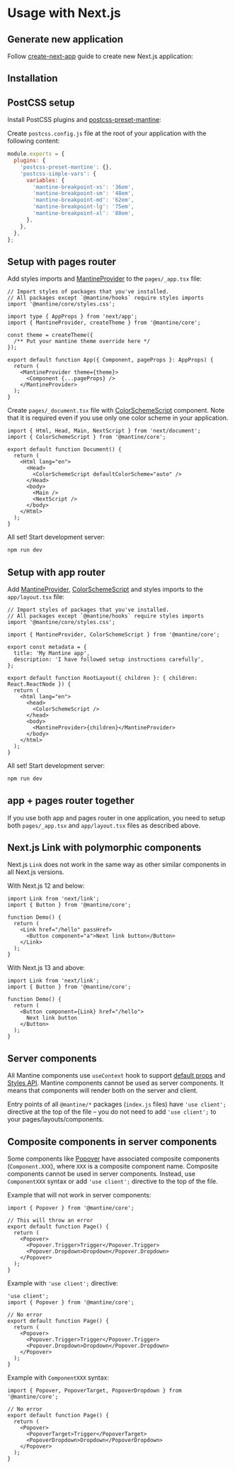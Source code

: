 

# Usage with Next.js

<GetTemplates type="next" />

## Generate new application

Follow [create-next-app](https://nextjs.org/docs/pages/api-reference/create-next-app) guide to
create new Next.js application:

<NpmScript
  yarnScript="yarn create next-app --typescript"
  npmScript="npx create-next-app@latest --typescript"
/>

## Installation

<PackagesInstallation />

## PostCSS setup

Install PostCSS plugins and [postcss-preset-mantine](/styles/postcss-preset):

<InstallScript packages="postcss postcss-preset-mantine postcss-simple-vars" dev />

Create `postcss.config.js` file at the root of your application with the following content:

```js
module.exports = {
  plugins: {
    'postcss-preset-mantine': {},
    'postcss-simple-vars': {
      variables: {
        'mantine-breakpoint-xs': '36em',
        'mantine-breakpoint-sm': '48em',
        'mantine-breakpoint-md': '62em',
        'mantine-breakpoint-lg': '75em',
        'mantine-breakpoint-xl': '88em',
      },
    },
  },
};
```

## Setup with pages router

Add styles imports and [MantineProvider](/theming/mantine-provider) to the `pages/_app.tsx` file:

```tsx
// Import styles of packages that you've installed.
// All packages except `@mantine/hooks` require styles imports
import '@mantine/core/styles.css';

import type { AppProps } from 'next/app';
import { MantineProvider, createTheme } from '@mantine/core';

const theme = createTheme({
  /** Put your mantine theme override here */
});

export default function App({ Component, pageProps }: AppProps) {
  return (
    <MantineProvider theme={theme}>
      <Component {...pageProps} />
    </MantineProvider>
  );
}
```

Create `pages/_document.tsx` file with [ColorSchemeScript](/theming/color-schemes) component.
Note that it is required even if you use only one color scheme in your application.

```tsx
import { Html, Head, Main, NextScript } from 'next/document';
import { ColorSchemeScript } from '@mantine/core';

export default function Document() {
  return (
    <Html lang="en">
      <Head>
        <ColorSchemeScript defaultColorScheme="auto" />
      </Head>
      <body>
        <Main />
        <NextScript />
      </body>
    </Html>
  );
}
```

All set! Start development server:

```bash
npm run dev
```

## Setup with app router

Add [MantineProvider](/theming/mantine-provider), [ColorSchemeScript](/theming/color-schemes)
and styles imports to the `app/layout.tsx` file:

```tsx
// Import styles of packages that you've installed.
// All packages except `@mantine/hooks` require styles imports
import '@mantine/core/styles.css';

import { MantineProvider, ColorSchemeScript } from '@mantine/core';

export const metadata = {
  title: 'My Mantine app',
  description: 'I have followed setup instructions carefully',
};

export default function RootLayout({ children }: { children: React.ReactNode }) {
  return (
    <html lang="en">
      <head>
        <ColorSchemeScript />
      </head>
      <body>
        <MantineProvider>{children}</MantineProvider>
      </body>
    </html>
  );
}
```

All set! Start development server:

```bash
npm run dev
```

## app + pages router together

If you use both app and pages router in one application, you need to setup both `pages/_app.tsx`
and `app/layout.tsx` files as described above.

## Next.js Link with polymorphic components

Next.js `Link` does not work in the same way as other similar components in all Next.js versions.

With Next.js 12 and below:

```tsx
import Link from 'next/link';
import { Button } from '@mantine/core';

function Demo() {
  return (
    <Link href="/hello" passHref>
      <Button component="a">Next link button</Button>
    </Link>
  );
}
```

With Next.js 13 and above:

```tsx
import Link from 'next/link';
import { Button } from '@mantine/core';

function Demo() {
  return (
    <Button component={Link} href="/hello">
      Next link button
    </Button>
  );
}
```

## Server components

All Mantine components use `useContext` hook to support [default props](/theming/default-props)
and [Styles API](/styles/styles-api). Mantine components cannot be used as server components.
It means that components will render both on the server and client.

Entry points of all `@mantine/*` packages (`index.js` files) have `'use client';` directive at the
top of the file – you do not need to add `'use client';` to your pages/layouts/components.

## Composite components in server components

Some components like [Popover](/core/popover) have associated composite components (`Component.XXX`),
where `XXX` is a composite component name. Composite components cannot be used in server components.
Instead, use `ComponentXXX` syntax or add `'use client';` directive to the top of the file.

Example that will not work in server components:

```tsx
import { Popover } from '@mantine/core';

// This will throw an error
export default function Page() {
  return (
    <Popover>
      <Popover.Trigger>Trigger</Popover.Trigger>
      <Popover.Dropdown>Dropdown</Popover.Dropdown>
    </Popover>
  );
}
```

Example with `'use client';` directive:

```tsx
'use client';
import { Popover } from '@mantine/core';

// No error
export default function Page() {
  return (
    <Popover>
      <Popover.Trigger>Trigger</Popover.Trigger>
      <Popover.Dropdown>Dropdown</Popover.Dropdown>
    </Popover>
  );
}
```

Example with `ComponentXXX` syntax:

```tsx
import { Popover, PopoverTarget, PopoverDropdown } from '@mantine/core';

// No error
export default function Page() {
  return (
    <Popover>
      <PopoverTarget>Trigger</PopoverTarget>
      <PopoverDropdown>Dropdown</PopoverDropdown>
    </Popover>
  );
}
```

